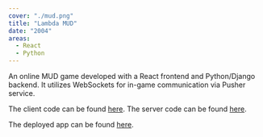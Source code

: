 ```yaml
---
cover: "./mud.png"
title: "Lambda MUD"
date: "2004"
areas:
  - React
  - Python
---
```


An online MUD game developed with a React frontend and Python/Django backend. It utilizes WebSockets for in-game communication via Pusher service.

The client code can be found [here](https://github.com/tgreenhalgh/LambdaMUD-Client). 
The server code can be found [here](https://github.com/tgreenhalgh/LambdaMUD-Project).

The deployed app can be found [here](https://mudclient.now.sh).